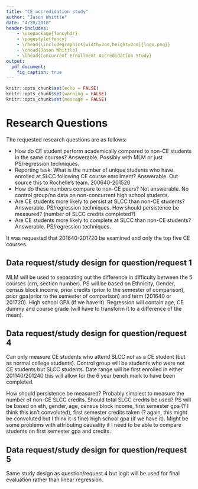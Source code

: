 ```yaml
---
title: "CE accredidation study"
author: "Jason Whittle"
date: "4/20/2018"
header-includes:
    - \usepackage{fancyhdr}
    - \pagestyle{fancy}
    - \rhead{\includegraphics[width=2cm,height=2cm]{logo.png}}
    - \chead{Jason Whittle}
    - \lhead{Concurrent Ernollment Accredidation Study}
output:
  pdf_document:
    fig_caption: true
---
```


```r
knitr::opts_chunk$set(echo = FALSE)
knitr::opts_chunk$set(warning = FALSE)
knitr::opts_chunk$set(message = FALSE)
```

# Research Questions

The requested research questions are as follows:

- How do CE student perform academically compared to non-CE students in the same courses? Answerable. Possibly with MLM or just PS/regression techniques.
- Reporting task: What is the number of unique students who have enrolled at SLCC following CE course enrollment? Answerable. Out source this to Rochelle's team. 200640-201520
- How do these numbers compare to non-CE peers? Not answerable. No control group/no data on non-concurrent high school students.
- Are CE students more likely to persist at SLCC than non-CE students? Answerable. PS/regression techniques. How should persistence be measured? (number of SLCC credits completed?)
- Are CE students more likely to complete at SLCC than non-CE students? Answerable. PS/regression techniques.

It was requested that 201640-201720 be examined and only the top five CE courses. 

## Data request/study design for question/request 1

MLM will be used to separating out the difference in difficulty between the 5 courses (crn, section number). PS will be based on Ethnicity, Gender, census block income, prior credits (prior to the semester of comparison), prior gpa(prior to the semester of comparison) and term (201640 or 201720). High school GPA (if we have it). Regression will contain age, CE dummy and course grade (will have to transform it to a difference of the mean).


## Data request/study design for question/request 4
Can only measure CE students who attend SLCC not as a CE student (but as normal college students). Control group will be students who were not CE students but SLCC students. Date range will be first enrolled in either 201140/201240 this will allow for the 6 year bench mark to have been completed. 

How should persistence be measured? Probably simplest to measure the number of non-CE SLCC credits. Should total SLCC credits be used? PS will be based on eth, gender, age, census block income, first semester gpa (? I think this isn't convoluted), first semester credits taken (? again, this might be convoluted but I think it is fine) high school gpa (if we have it). Might be some problems with attributing causality if I need to be able to compare students on first semester gpa and credits.

##  Data request/study design for question/request 5

Same study design as question/request 4 but logit will be used for final evaluation rather than linear regression. 
